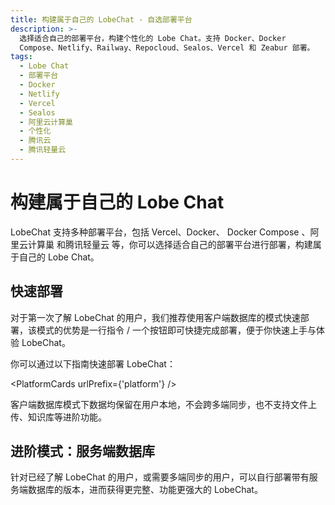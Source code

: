 ```yaml
---
title: 构建属于自己的 LobeChat - 自选部署平台
description: >-
  选择适合自己的部署平台，构建个性化的 Lobe Chat。支持 Docker、Docker
  Compose、Netlify、Railway、Repocloud、Sealos、Vercel 和 Zeabur 部署。
tags:
  - Lobe Chat
  - 部署平台
  - Docker
  - Netlify
  - Vercel
  - Sealos
  - 阿里云计算巢
  - 个性化
  - 腾讯云
  - 腾讯轻量云
---
```


# 构建属于自己的 Lobe Chat

LobeChat 支持多种部署平台，包括 Vercel、Docker、 Docker Compose 、阿里云计算巢 和腾讯轻量云 等，你可以选择适合自己的部署平台进行部署，构建属于自己的 Lobe Chat。

## 快速部署

对于第一次了解 LobeChat 的用户，我们推荐使用客户端数据库的模式快速部署，该模式的优势是一行指令 / 一个按钮即可快捷完成部署，便于你快速上手与体验 LobeChat。

你可以通过以下指南快速部署 LobeChat：

<PlatformCards urlPrefix={'platform'} />

<Callout>
  客户端数据库模式下数据均保留在用户本地，不会跨多端同步，也不支持文件上传、知识库等进阶功能。
</Callout>

## 进阶模式：服务端数据库

针对已经了解 LobeChat 的用户，或需要多端同步的用户，可以自行部署带有服务端数据库的版本，进而获得更完整、功能更强大的 LobeChat。

<Cards rows={1}>
  <Card href={'/zh/docs/self-hosting/server-database'} title={'服务端数据库部署指南'} />
</Cards>
